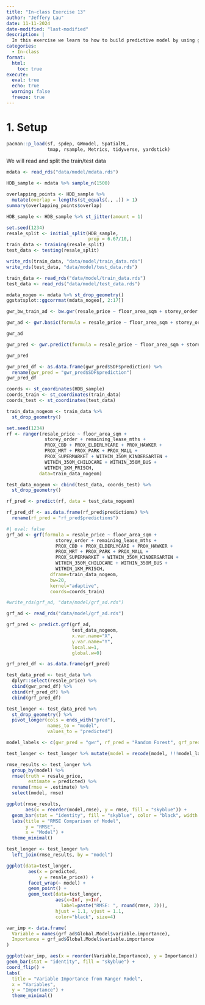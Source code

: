 ```yaml
---
title: "In-class Exercise 13"
author: "Jeffery Lau"
date: 11-11-2024
date-modified: "last-modified"
description: |
  In this exercise we learn to how to build predictive model by using geographical random forest method.
categories:
  - In-class
format:
  html:
    toc: true
execute: 
  eval: true
  echo: true
  warning: false
  freeze: true
---
```


# 1. Setup

```r
pacman::p_load(sf, spdep, GWmodel, SpatialML, 
               tmap, rsample, Metrics, tidyverse, yardstick)
```

We will read and split the train/test data

```r
mdata <- read_rds("data/model/mdata.rds")
```

```r
HDB_sample <- mdata %>% sample_n(1500)
```

```r
overlapping_points <- HDB_sample %>%
  mutate(overlap = lengths(st_equals(., .)) > 1)
summary(overlapping_points$overlap)
```

```r
HDB_sample <- HDB_sample %>% st_jitter(amount = 1)
```

```r
set.seed(1234)
resale_split <- initial_split(HDB_sample, 
                              prop = 6.67/10,)
train_data <- training(resale_split)
test_data <- testing(resale_split)

write_rds(train_data, "data/model/train_data.rds")
write_rds(test_data, "data/model/test_data.rds")

train_data <- read_rds("data/model/train_data.rds")
test_data <- read_rds("data/model/test_data.rds")
```

```r
mdata_nogeo <- mdata %>% st_drop_geometry()
ggstatsplot::ggcorrmat(mdata_nogeo[, 2:17])
```

```r
gwr_bw_train_ad <- bw.gwr(resale_price ~ floor_area_sqm + storey_order + remaining_lease_mths + PROX_CBD + PROX_ELDERLYCARE + PROX_HAWKER + PROX_MRT + PROX_PARK + PROX_MALL + PROX_SUPERMARKET + WITHIN_350M_KINDERGARTEN + WITHIN_350M_CHILDCARE + WITHIN_350M_BUS + WITHIN_1KM_PRISCH, data=train_data, approach="CV", kernel="gaussian", adaptive = TRUE, longlat = FALSE)
```

```r
gwr_ad <- gwr.basic(formula = resale_price ~ floor_area_sqm + storey_order + remaining_lease_mths + PROX_CBD + PROX_ELDERLYCARE + PROX_HAWKER + PROX_MRT + PROX_PARK + PROX_MALL + PROX_SUPERMARKET + WITHIN_350M_KINDERGARTEN + WITHIN_350M_CHILDCARE + WITHIN_350M_BUS + WITHIN_1KM_PRISCH, data=train_data, bw=20, kernel="gaussian", adaptive = TRUE, longlat = FALSE)
```

```r
gwr_ad
```

```r
gwr_pred <- gwr.predict(formula = resale_price ~ floor_area_sqm + storey_order + remaining_lease_mths + PROX_CBD + PROX_ELDERLYCARE + PROX_HAWKER + PROX_MRT + PROX_PARK + PROX_MALL + PROX_SUPERMARKET + WITHIN_350M_KINDERGARTEN + WITHIN_350M_CHILDCARE + WITHIN_350M_BUS + WITHIN_1KM_PRISCH, data=train_data, predictdata = test_data, bw=20, kernel="gaussian", adaptive = TRUE, longlat = FALSE)
```

```r
gwr_pred
```

```r
gwr_pred_df <- as.data.frame(gwr_pred$SDF$prediction) %>%
  rename(gwr_pred = "gwr_pred$SDF$prediction")
gwr_pred_df
```

```r
coords <- st_coordinates(HDB_sample)
coords_train <- st_coordinates(train_data)
coords_test <- st_coordinates(test_data)

train_data_nogeom <- train_data %>% 
  st_drop_geometry()
```

```r
set.seed(1234)
rf <- ranger(resale_price ~ floor_area_sqm +
              storey_order + remaining_lease_mths +
              PROX_CBD + PROX_ELDERLYCARE + PROX_HAWKER +
              PROX_MRT + PROX_PARK + PROX_MALL + 
              PROX_SUPERMARKET + WITHIN_350M_KINDERGARTEN +
              WITHIN_350M_CHILDCARE + WITHIN_350M_BUS +
              WITHIN_1KM_PRISCH,
            data=train_data_nogeom)
```

```r
test_data_nogeom <- cbind(test_data, coords_test) %>%
  st_drop_geometry()

```

```r
rf_pred <- predict(rf, data = test_data_nogeom)
```

```r
rf_pred_df <- as.data.frame(rf_pred$predictions) %>%
  rename(rf_pred = "rf_pred$predictions")
```

```r
#| eval: false
grf_ad <- grf(formula = resale_price ~ floor_area_sqm +
                  storey_order + remaining_lease_mths +
                  PROX_CBD + PROX_ELDERLYCARE + PROX_HAWKER +
                  PROX_MRT + PROX_PARK + PROX_MALL + 
                  PROX_SUPERMARKET + WITHIN_350M_KINDERGARTEN +
                  WITHIN_350M_CHILDCARE + WITHIN_350M_BUS +
                  WITHIN_1KM_PRISCH,
                dframe=train_data_nogeom,
                bw=20,
                kernel="adaptive",
                coords=coords_train)
```

```r
#write_rds(grf_ad, "data/model/grf_ad.rds")
```

```r
grf_ad <- read_rds("data/model/grf_ad.rds")
```

```r
grf_pred <- predict.grf(grf_ad,
                        test_data_nogeom,
                        x.var.name="X",
                        y.var.name="Y",
                        local.w=1,
                        global.w=0)
```

```r
grf_pred_df <- as.data.frame(grf_pred)
```

```r
test_data_pred <- test_data %>%
  dplyr::select(resale_price) %>%
  cbind(gwr_pred_df) %>% 
  cbind(rf_pred_df) %>%
  cbind(grf_pred_df)
```

```r
test_longer <- test_data_pred %>%
  st_drop_geometry() %>%
  pivot_longer(cols = ends_with("pred"),
               names_to = "model",
               values_to = "predicted")
```

```r
model_labels <- c(gwr_pred = "gwr", rf_pred = "Random Forest", grf_pred = "gwRF")

test_longer <- test_longer %>% mutate(model = recode(model, !!!model_labels))
```

```r
rmse_results <- test_longer %>% 
  group_by(model) %>%
  rmse(truth = resale_price,
        estimate = predicted) %>%
  rename(rmse = .estimate) %>%
  select(model, rmse)
```

```r
ggplot(rmse_results,
       aes(x = reorder(model,rmse), y = rmse, fill = "skyblue")) +
  geom_bar(stat = "identity", fill = "skyblue", color = "black", width = 0.7) +
  labs(title = "RMSE Comparison of Model",
       y = "RMSE",
       x = "Model") +
  theme_minimal()
```

```r
test_longer <- test_longer %>%
  left_join(rmse_results, by = "model")

ggplot(data=test_longer,
        aes(x = predicted,
            y = resale_price)) +
        facet_wrap(~ model) +
        geom_point() +
        geom_text(data=test_longer, 
                  aes(x=Inf, y=Inf,
                    label=paste("RMSE: ", round(rmse, 2))),
                  hjust = 1.1, vjust = 1.1,
                  color="black", size=4)
```

```r
var_imp <- data.frame(
  Variable = names(grf_ad$Global.Model$variable.importance),
  Importance = grf_ad$Global.Model$variable.importance
)
```

```r
ggplot(var_imp, aes(x = reorder(Variable,Importance), y = Importance)) +
geom_bar(stat = "identity", fill = "skyblue") +
coord_flip() +
labs(
  title = "Variable Importance from Ranger Rodel",
  x = "Variables",
  y = "Importance") + 
  theme_minimal()
```
